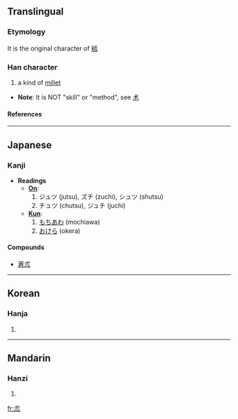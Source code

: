 ==Translingual==
===Etymology===
It is the original character of [[秫]]
===Han character===
{{Han char|rn=75|rad=木|as=01|sn=5|four=4321<sub>0</sub>|canj=戈十金 (IJC)}}
# a kind of [[millet]]


* '''Note''': It is NOT "skill" or "method", see [[术]]
====References====
{{Han ref|kx=0509.120|dkj=14423|dj=0893.020|hdz=80019.110|uh=672E|ud=26414|bh=A5BA|bd=42426}}

----
==Japanese==
===Kanji===
* '''Readings'''
** '''[[On]]''':
**# ジュツ (jutsu), ズチ (zuchi), シュツ (shutsu)
**# チュツ (chutsu), ジュチ (juchi)
** '''[[Kun]]''':
**# [[もちあわ]] (mochiawa)
**# [[おけら]] (okera)

====Compounds====
*[[蒼朮]]

----
==Korean==
===Hanja===
{{ko-hanja|hangeul=출|eumhun=|rv=chul|mr=ch'ul|y=chwul}}
# {{defn|Korean}}

----
==Mandarin==
===Hanzi===
{{cmn-hanzi|pin=[[zhú]] ([[zhu2]])|wg=chu<sup>2</sup>}}
# {{defn|Mandarin}}

[[fr:朮]]